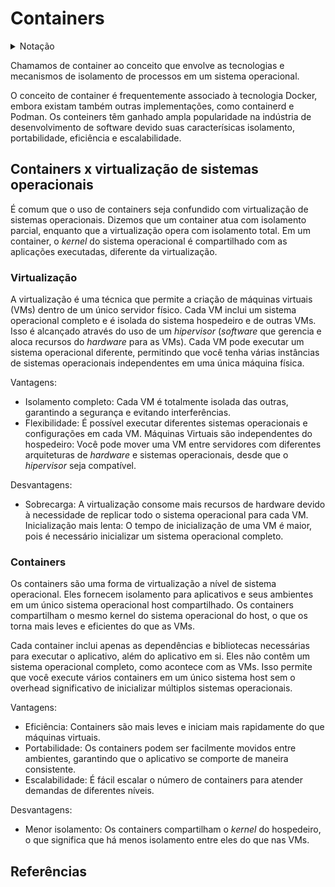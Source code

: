 


# Containers

<details>
  <summary>Notação</summary>

Abordaremos aqui a nomenclatura do inglês *container* e *containers* (pl.), visto que estes termos são amplamente difundidos desta forma em diversos materiais. Em português, a grafia correspondente é contêiner e contêineres (pl.).

Outra abordagem adotada aqui é a simplificação de virtualização de sistemas operacionais para apenas virtualização.

</details>

Chamamos de container ao conceito que envolve as tecnologias e mecanismos de isolamento de processos em um sistema operacional.

O conceito de container é frequentemente associado à tecnologia Docker, embora existam também outras implementações, como containerd e Podman. Os conteiners têm ganhado ampla popularidade na indústria de desenvolvimento de software devido suas caracterísicas isolamento, portabilidade, eficiência e escalabilidade.

## Containers x virtualização de sistemas operacionais

É comum que o uso de containers seja confundido com virtualização de sistemas operacionais. Dizemos que um container atua com isolamento parcial, enquanto que a virtualização opera com isolamento total. Em um container, o *kernel* do sistema operacional é compartilhado com as aplicações executadas, diferente da virtualização.

### Virtualização

A virtualização é uma técnica que permite a criação de máquinas virtuais (VMs) dentro de um único servidor físico. Cada VM inclui um sistema operacional completo e é isolada do sistema hospedeiro e de outras VMs. Isso é alcançado através do uso de um *hipervisor* (*software* que gerencia e aloca recursos do *hardware* para as VMs). Cada VM pode executar um sistema operacional diferente, permitindo que você tenha várias instâncias de sistemas operacionais independentes em uma única máquina física.

Vantagens:

- Isolamento completo: Cada VM é totalmente isolada das outras, garantindo a segurança e evitando interferências.
- Flexibilidade: É possível executar diferentes sistemas operacionais e configurações em cada VM.
Máquinas Virtuais são independentes do hospedeiro: Você pode mover uma VM entre servidores com diferentes arquiteturas de *hardware* e sistemas operacionais, desde que o *hipervisor* seja compatível.

Desvantagens:

- Sobrecarga: A virtualização consome mais recursos de hardware devido à necessidade de replicar todo o sistema operacional para cada VM.
Inicialização mais lenta: O tempo de inicialização de uma VM é maior, pois é necessário inicializar um sistema operacional completo.

### Containers

Os containers são uma forma de virtualização a nível de sistema operacional. Eles fornecem isolamento para aplicativos e seus ambientes em um único sistema operacional host compartilhado. Os containers compartilham o mesmo kernel do sistema operacional do host, o que os torna mais leves e eficientes do que as VMs.

Cada container inclui apenas as dependências e bibliotecas necessárias para executar o aplicativo, além do aplicativo em si. Eles não contêm um sistema operacional completo, como acontece com as VMs. Isso permite que você execute vários containers em um único sistema host sem o overhead significativo de inicializar múltiplos sistemas operacionais.

Vantagens:

- Eficiência: Containers são mais leves e iniciam mais rapidamente do que máquinas virtuais.
- Portabilidade: Os containers podem ser facilmente movidos entre ambientes, garantindo que o aplicativo se comporte de maneira consistente.
- Escalabilidade: É fácil escalar o número de containers para atender demandas de diferentes níveis.

Desvantagens:

- Menor isolamento: Os containers compartilham o *kernel* do hospedeiro, o que significa que há menos isolamento entre eles do que nas VMs.

## Referências
